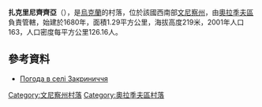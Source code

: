{{coord|49|20|16|N|29|29|49|E|scale:30000|display=title}}

'''扎克里尼齊齊亞'''（{{lang-uk|Закриниччя}}），是[[烏克蘭|烏克蘭]]的村落，位於該國西南部[[文尼察州|文尼察州]]，由[[奧拉季夫區|奧拉季夫區]]負責管轄，始建於1680年，面積1.29平方公里，海拔高度219米，2001年人口163，人口密度每平方公里126.16人。

==參考資料==
* [http://weather.in.ua/ua/vinnickaja/8275 Погода в селі Закриниччя] {{Wayback|url=http://weather.in.ua/ua/vinnickaja/8275 |date=20160305074420 }}

[[Category:文尼察州村落|Category:文尼察州村落]]
[[Category:奧拉季夫區村落|Category:奧拉季夫區村落]]


{{Vinnytsia-geo-stub}}